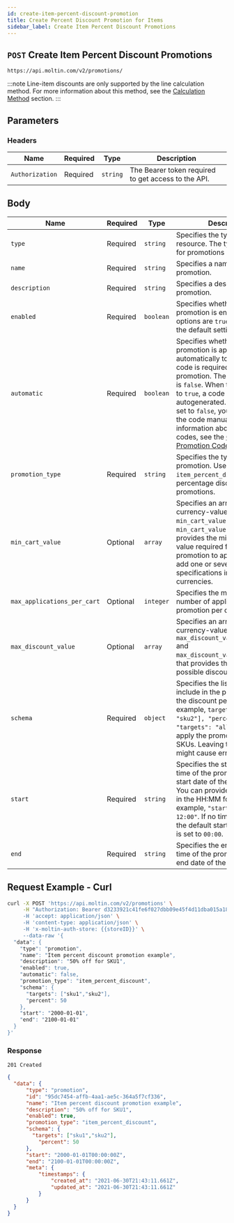 ```yaml
---
id: create-item-percent-discount-promotion
title: Create Percent Discount Promotion for Items
sidebar_label: Create Item Percent Discount Promotions
---
```


## `POST` Create Item Percent Discount Promotions

```http
https://api.moltin.com/v2/promotions/
```

:::note
Line-item discounts are only supported by the line calculation method. For more information about this method, see the [Calculation Method](../advanced/settings/index.md#calculation-method) section.
:::

## Parameters

### Headers

| Name | Required | Type | Description |
| --- | --- | --- | --- |
| `Authorization` | Required | `string` | The Bearer token required to get access to the API. |

## Body

 | Name | Required | Type | Description |
 | --- | --- | --- | --- |
 | `type` | Required | `string` | Specifies the type of the resource. The type of resource for promotions is, `promotion`. |
 | `name` | Required | `string` | Specifies a name for the promotion. |
 | `description` | Required | `string` | Specifies a description for the promotion. |
 | `enabled` | Required | `boolean` | Specifies whether the promotion is enabled. The options are `true` or `false`, and the default setting is `false`. |
 | `automatic` | Required  | `boolean` | Specifies whether the promotion is applied automatically to the cart or a code is required to apply the promotion. The default setting is `false`. When this value is set to `true`, a code is autogenerated. If this value is set to `false`, you must create the code manually. For more information about creating codes, see the [Create Promotion Codes](create-promotion-codes.md) section.|
 |`promotion_type`| Required  |`string`| Specifies the type of the promotion. Use `item_percent_discount` for the percentage discount for item promotions.|
 |`min_cart_value`| Optional  |`array`| Specifies an array of currency-value objects, `min_cart_value[].currency` and `min_cart_value[].amount`, that provides the minimum cart value required for the promotion to apply. You can add one or several value specifications in different currencies.|
 |`max_applications_per_cart`| Optional | `integer`| Specifies the maximum number of application of a promotion per cart.|
 |`max_discount_value`|Optional|`array`| Specifies an array of currency-value objects, `max_discount_value[].currency` and `max_discount_value[].amount`, that provides the maximum possible discount for the item. |
 |`schema`| Required |`object`| Specifies the list of products to include in the promotion and the discount percentage. For example, `targets:["sku1", "sku2"], "percent": 50`. Set `"targets": "all"` if you want to apply the promotion to all SKUs. Leaving this field empty might cause errors. |
 |`start`| Required  |`string`| Specifies the start date and time of the promotion or the start date of the promotion. You can provide a specific time in the HH:MM format. For example, `"start": "2000-01-01 12:00"`. If no time is specified, the default start and end time is set to `00:00`.|
 |`end`| Required  |`string`| Specifies the end date and time of the promotion or the end date of the promotion.|

## Request Example - Curl

```bash
curl -X POST 'https://api.moltin.com/v2/promotions' \
     -H "Authorization: Bearer d3233921c41fe6f027dbb09e45f4d11dba015a18' \
     -H 'accept: application/json' \
     -H 'content-type: application/json' \
     -H 'x-moltin-auth-store: {{storeID}}' \
     --data-raw '{
  "data": {
    "type": "promotion",
    "name": "Item percent discount promotion example",
    "description": "50% off for SKU1",
    "enabled": true,
    "automatic": false,
    "promotion_type": "item_percent_discount",
    "schema": {
      "targets": ["sku1","sku2"],
      "percent": 50
    },
    "start": "2000-01-01",
    "end": "2100-01-01"
  }
}'
```

### Response

`201 Created`

```json
{
  "data": {
      "type": "promotion",
      "id": "95dc7454-affb-4aa1-ae5c-364a5f7cf336",
      "name": "Item percent discount promotion example",
      "description": "50% off for SKU1",
      "enabled": true,
      "promotion_type": "item_percent_discount",
      "schema": {
        "targets": ["sku1","sku2"],
          "percent": 50
      },
      "start": "2000-01-01T00:00:00Z",
      "end": "2100-01-01T00:00:00Z",
      "meta": {
          "timestamps": {
              "created_at": "2021-06-30T21:43:11.661Z",
              "updated_at": "2021-06-30T21:43:11.661Z"
          }
      }
  }
}
```
